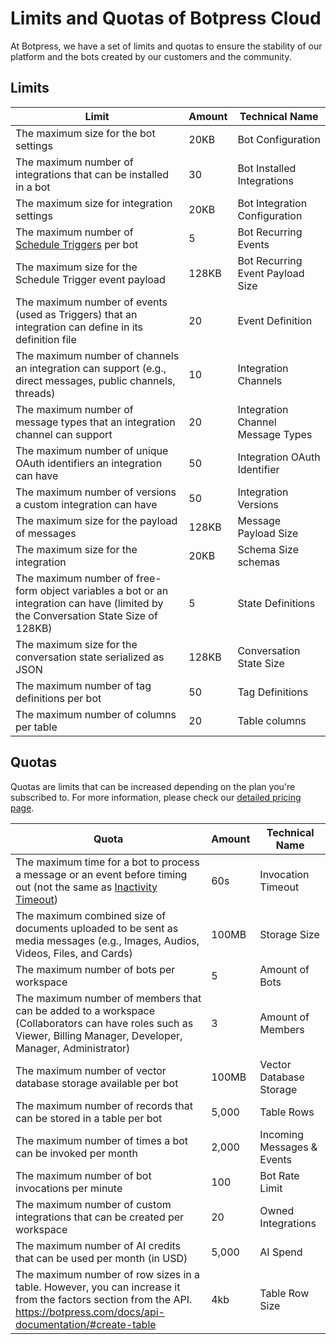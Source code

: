 
# Limits and Quotas of Botpress Cloud

At Botpress, we have a set of limits and quotas to ensure the stability of our platform and the bots created by our customers and the community.

## Limits

| **Limit**                                                                                                                           | **Amount** | **Technical Name**                |
| ----------------------------------------------------------------------------------------------------------------------------------- | ---------- | --------------------------------- |
| The maximum size for the bot settings                                                                                               | 20KB       | Bot Configuration                 |
| The maximum number of integrations that can be installed in a bot                                                                   | 30         | Bot Installed Integrations        |
| The maximum size for integration settings                                                                                           | 20KB       | Bot Integration Configuration     |
| The maximum number of [Schedule Triggers](../studio/toolbox/events-triggers) per bot                                                | 5          | Bot Recurring Events              |
| The maximum size for the Schedule Trigger event payload                                                                             | 128KB      | Bot Recurring Event Payload Size  |
| The maximum number of events (used as Triggers) that an integration can define in its definition file                               | 20         | Event Definition                  |
| The maximum number of channels an integration can support (e.g., direct messages, public channels, threads)                         | 10         | Integration Channels              |
| The maximum number of message types that an integration channel can support                                                         | 20         | Integration Channel Message Types |
| The maximum number of unique OAuth identifiers an integration can have                                                              | 50         | Integration OAuth Identifier      |
| The maximum number of versions a custom integration can have                                                                        | 50         | Integration Versions              |
| The maximum size for the payload of messages                                                                                        | 128KB      | Message Payload Size              |
| The maximum size for the integration                                                                                                | 20KB       | Schema Size schemas               |
| The maximum number of free-form object variables a bot or an integration can have (limited by the Conversation State Size of 128KB) | 5          | State Definitions                 |
| The maximum size for the conversation state serialized as JSON                                                                      | 128KB      | Conversation State Size           |
| The maximum number of tag definitions per bot                                                                                       | 50         | Tag Definitions                   |
| The maximum number of columns per table                                                                                             | 20         | Table columns                     |


## Quotas

Quotas are limits that can be increased depending on the plan you're subscribed to. For more information, please check our [detailed pricing page](https://botpress.com/pricing).

| **Quota**                                                                                                                                                                                         | **Amount** | **Technical Name**     |
| ------------------------------------------------------------------------------------------------------------------------------------------------------------------------------------------------- | ---------- | ---------------------- |
| The maximum time for a bot to process a message or an event before timing out (not the same as [Inactivity Timeout](../studio/chatbot-settings/#inactivity-timeout-minutes))                      | 60s        | Invocation Timeout     |
| The maximum combined size of documents uploaded to be sent as media messages (e.g., Images, Audios, Videos, Files, and Cards)                                                                     | 100MB      | Storage Size           |
| The maximum number of bots per workspace                                                                                                                                                          | 5          | Amount of Bots         |
| The maximum number of members that can be added to a workspace (Collaborators can have roles such as Viewer, Billing Manager, Developer, Manager, Administrator)                                  | 3          | Amount of Members      |
| The maximum number of vector database storage available per bot                                                                                                                                   | 100MB      | Vector Database Storage |
| The maximum number of records that can be stored in a table per bot                                                                                                                               | 5,000      | Table Rows             |
| The maximum number of times a bot can be invoked per month                                                                                                                                        | 2,000     | Incoming Messages & Events  |
| The maximum number of bot invocations per minute                                                                                                                                                  | 100        | Bot Rate Limit         |
| The maximum number of custom integrations that can be created per workspace                                                                                                                       | 20         | Owned Integrations     |
| The maximum number of AI credits that can be used per month (in USD)                                                                                                                              | 5,000      | AI Spend      |
| The maximum number of row sizes in a table. However, you can increase it from the factors section from the API. https://botpress.com/docs/api-documentation/#create-table                                                                                                                                                                          | 4kb      | Table Row Size      |
